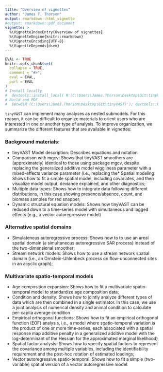 ```yaml
---
title: "Overview of vignettes"
author: "James T. Thorson"
output: rmarkdown::html_vignette
#output: rmarkdown::pdf_document
vignette: >
  %\VignetteIndexEntry{Overview of vignettes}
  %\VignetteEngine{knitr::rmarkdown}
  %\VignetteEncoding{UTF-8}
  %\VignetteDepends{dsem}
---
```


```r
EVAL <- TRUE
knitr::opts_chunk$set(
  collapse = TRUE,
  comment = "#>",
  eval = EVAL,
  purl = EVAL
)
# Install locally
#  devtools::install_local( R'(C:\Users\James.Thorson\Desktop\Git\tinyVAST)', force=TRUE )
# Build and PDF
#  setwd(R'(C:\Users\James.Thorson\Desktop\Git\tinyVAST)'); devtools::build_rmd("vignettes/aaa.Rmd"); rmarkdown::render( "vignettes/aaa.Rmd", rmarkdown::pdf_document())
```

`tinyVAST` can implement many analyses as nested submodels.  For this reason, it can be difficult to organize materials to orient users who are interested in one or another type of analysis.  To improve organization, we summarize the different features that are available in vignettes:

### Background materials:
* tinyVAST Model description:  Describes equations and notation
* Comparison with mgcv:  Shows that tinyVAST smoothers are (approximately) identical to those using package mgcv, despite replacing the generalized additive model wiggliness parameter with a mixed-effects variance parameter (i.e., replacing the* Spatial modeling:  Shows how to fit a simple spatial model, including covariates, and then visualize model output, deviance explained, and other diagnostics;
* Multiple data types:  Shows how to integrate data following different distributions, in this case showing presence/absence, count, and biomass samples for red snapper;
* Dynamic structural equation models:  Shows how tinyVAST can be reduced down to a time-series model with simultaneous and lagged effects (e.g., a vector autoregressive model)

### Alternative spatial domains
* Simulatenous autoregressive process:  Shows how to to use an areal spatial domain (a simultaneous autoregressive SAR process) instead of the two-dimensional smoother;
* Stream network models:  Shows how to use a stream network spatial domain (i.e., an Ornstein-Uhlenbeck process on flow-unconnected sites in an acyclic graph);

### Multivariate spatio-temporal models
* Age composition expansion:  Shows how to fit a multivariate spatio-temporal model to standardize age composition data;
* Condition and density:  Shows how to jointly analyze different types of data which are then combined in a single estimator.  In this case, we use a joint analysis of numerical density and animal condition to calculate per-capita average condition
* Empirical orthogonal functions:  Shows how to fit an empirical orthogonal function (EOF) analysis, i.e., a model where spatio-temporal variation is the product of one or more time-series, each associated with a spatial response map
 additive penalty in a generalized additive model with the log-determinant of the Hessian for the approximated marginal likelihood)
* Spatial factor analysis:  Shows how to specify spatial factors to represent the covariance among multiple variables, including the identifiability requirement and the post-hoc rotation of estimated loadings;
* Vector autoregressive spatio-temporal:  Shows how to fit a simple (two-variable) spatial version of a vector autoregressive model.
